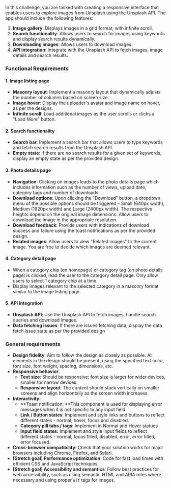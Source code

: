 In this challenge, you are tasked with creating a responsive interface that enables users to explore images from Unsplash using the Unsplash API. The app should include the following features:

1. **Image gallery**: Displays images in a grid format, with infinite scroll.
2. **Search functionality**: Allows users to search for images using keywords and display search results dynamically.
3. **Downloading images**: Allows users to download images.
4. **API integration**: Integrate with the Unsplash API to fetch images, image details and search results.

### Functional Requirements

#### 1. Image listing page

- **Masonry layout**: Implement a masonry layout that dynamically adjusts the number of columns based on screen size.
- **Image hover**: Display the uploader's avatar and image name on hover, as per the designs.
- **Infinite scroll**: Load additional images as the user scrolls or clicks a "Load More" button.

#### 2. Search functionality

- **Search bar**: Implement a search bar that allows users to type keywords and fetch search results from the Unsplash API.
- **Empty state**: If there are no search results for a given set of keywords, display an empty state as per the provided design.

#### 3. Photo details page

- **Navigation**: Clicking on images leads to the photo details page which includes information such as the number of views, upload date, category tags and number of downloads.
- **Download options**: Upon clicking the "Download" button, a dropdown menu of the possible options should be triggered – Small (640px width), Medium (1920px width) and Large (2400px width). The respective heights depend on the original image dimensions. Allow users to download the image in the appropriate resolution.
- **Download feedback**: Provide users with indications of download success and failure using the toast notifications as per the provided design.
- **Related images**: Allow users to view "Related images" to the current image. You are free to decide which images are deemed relevant.

#### 4. Category detail page

- When a category chip (on homepage) or category tag (on photo details page) is clicked, lead the user to the category detail page. Only allow users to select 1 category chip at a time.
- Display images relevant to the selected category in a masonry format similar to the image listing page.

#### 5. API Integration

- **Unsplash API**: Use the Unsplash API to fetch images, handle search queries and download images.
- **Data fetching issues**: If there are issues fetching data, display the data fetch issue state as per the provided design

### General requirements

- **Design fidelity**: Aim to follow the design as closely as possible. All elements in the design should be present, using the specified text color, font size, font weight, spacing, dimensions, etc.
- **Responsive behavior**:
  - **Text size**: Should be responsive; font size is larger for wider devices, smaller for narrow devices.
  - **Responsive layout**: The content should stack vertically on smaller screens and align horizontally as the screen width increases.
- **Interactivity:**
  - **Toast notification: **This component is used for displaying error messages when it is not specific to any input field
  - **Link / Button states**: Implement and style links and buttons to reflect different states - normal, hover, focus and disabled.
  - **Category pill tabs / tags**: Implement in Normal and Hover statues
  - **Input field states:** Implement and style input fields to reflect different states - normal, focus filled, disabled, error, error filled, error focused.
- **Cross-browser compatibility**: Check that your solution works for major browsers including Chrome, Firefox, and Safari.
- **[Stretch goal] Performance optimization**: Code for fast load times with efficient CSS and JavaScript techniques.
- **[Stretch goal] Accessibility and semantics**: Follow best practices for web accessibility, such as using semantic HTML and ARIA roles where necessary and using proper `alt` tags for images.
